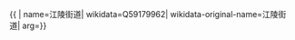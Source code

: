 {{ {{{1|PRC admin/showdata}}}|
name=江陵街道|
wikidata=Q59179962|
wikidata-original-name=江陵街道|
arg={{{arg|}}}}}